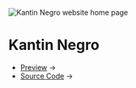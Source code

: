 ![Kantin Negro website home page](https://95k1y8fb5v.ufs.sh/f/EyY37ktHRd8rtUW8esCAzREXFCdHUWYOLgPZ7w8Vixspe4Sq)

# Kantin Negro

- [Preview](https://kantin.fadhilkholaf.my.id) →
- [Source Code](https://github.com/fadhilkholaf/web-kantin-negro-ukk-2025) →
